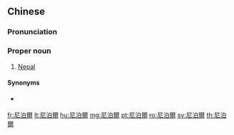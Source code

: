 ==Chinese==
{{zh-forms|s=尼泊尔|gloss=-}}

===Pronunciation===
{{zh-pron
|m=Níbó'ěr
|c=nei4 bok6 ji5
|mn=qz:Nî-piak-ní/xm:Nî-pek-ní/zz:Nî-pek-jíⁿ/zz:Nî-po̍k-jíⁿ/tw:Nî-po̍h-ní
|cat=pn
}}

===Proper noun===
{{zh-proper noun}}

# [[Nepal]]

====Synonyms====
* {{qualifier|obsolete}} {{zh-l|尼波羅}}

{{zh-cat|Countries}}

[[fr:尼泊爾]]
[[lt:尼泊爾]]
[[hu:尼泊爾]]
[[mg:尼泊爾]]
[[pt:尼泊爾]]
[[ro:尼泊爾]]
[[sv:尼泊爾]]
[[th:尼泊爾]]